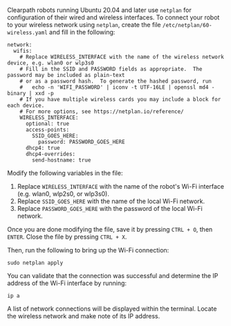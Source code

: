 Clearpath robots running Ubuntu 20.04 and later use `netplan` for configuration of their wired and wireless interfaces.
To connect your robot to your wireless network using `netplan`, create the file `/etc/netplan/60-wireless.yaml` and fill in the following:

```
network:
  wifis:
    # Replace WIRELESS_INTERFACE with the name of the wireless network device, e.g. wlan0 or wlp3s0
    # Fill in the SSID and PASSWORD fields as appropriate.  The password may be included as plain-text
    # or as a password hash.  To generate the hashed password, run
    #   echo -n 'WIFI_PASSWORD' | iconv -t UTF-16LE | openssl md4 -binary | xxd -p
    # If you have multiple wireless cards you may include a block for each device.
    # For more options, see https://netplan.io/reference/
    WIRELESS_INTERFACE:
      optional: true
      access-points:
        SSID_GOES_HERE:
          password: PASSWORD_GOES_HERE
      dhcp4: true
      dhcp4-overrides:
        send-hostname: true
```

Modify the following variables in the file:

1.  Replace `WIRELESS_INTERFACE` with the name of the robot's Wi-Fi interface (e.g. wlan0, wlp2s0, or wlp3s0).
2.  Replace `SSID_GOES_HERE` with the name of the local Wi-Fi network.
3.  Replace `PASSWORD_GOES_HERE` with the password of the local Wi-Fi network.

Once you are done modifying the file, save it by pressing `CTRL + O`, then `ENTER`.
Close the file by pressing `CTRL + X`.

Then, run the following to bring up the Wi-Fi connection:

```
sudo netplan apply
```

You can validate that the connection was successful and determine the IP address of the Wi-Fi interface by running:

```
ip a
```

A list of network connections will be displayed within the terminal. 
Locate the wireless network and make note of its IP address.
